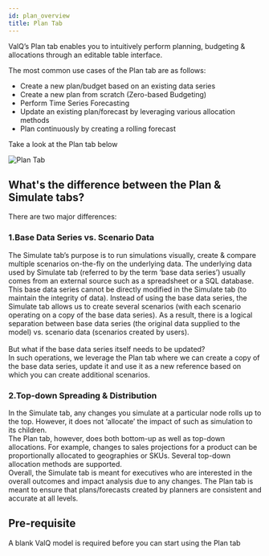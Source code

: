 ```yaml
---
id: plan_overview
title: Plan Tab
---
```


<div style={{textAlign: 'justify'}}>
ValQ’s Plan tab enables you to intuitively perform planning, budgeting & allocations through an editable table interface.
</ div>

The most common use cases of the Plan tab are as follows:
 - Create a new plan/budget based on an existing data series
 - Create a new plan from scratch (Zero-based Budgeting)
 - Perform Time Series Forecasting
 - Update an existing plan/forecast by leveraging various allocation methods
 - Plan continuously by creating a rolling forecast

Take a look at the Plan tab below
<div class="center">
  <Zoom>
<img alt="Plan Tab" src={useBaseUrl('/doc-images/plan/plan-tab.png')} />
  </Zoom>
</div>

## What's the difference between the Plan & Simulate tabs?

There are two major differences:

### 1.Base Data Series vs. Scenario Data

<div style={{textAlign: 'justify'}}>
The Simulate tab’s purpose is to run simulations visually, create & compare multiple scenarios on-the-fly on the underlying data. The underlying data 
used by Simulate tab (referred to by the term ‘base data series’) usually comes from an external source such as a spreadsheet or a SQL database.
This base data series cannot be directly modified in the Simulate tab (to maintain the integrity of data). Instead of using the base data series, 
the Simulate tab allows us to create several scenarios (with each scenario operating on a copy of the base data series). 
As a result, there is a logical separation between base data series (the original data supplied to the model) vs. scenario data 
(scenarios created by users).
</div> <br />

<div style={{textAlign: 'justify'}}>
But what if the base data series itself needs to be updated? <br />
In such operations, we leverage the Plan tab where we can create a copy of the base data series, update it and use it as a new reference based on which you can create additional
scenarios.
</div>

### 2.Top-down Spreading & Distribution

<div style={{textAlign: 'justify'}}>
In the Simulate tab, any changes you simulate at a particular node rolls up to the top. However, it does not ‘allocate’ the impact of such as 
simulation to its children.
</ div> <br />

<div style={{textAlign: 'justify'}}>
The Plan tab, however, does both bottom-up as well as top-down allocations. For example, changes to sales projections for a product can be proportionally allocated to
geographies or SKUs. Several top-down allocation methods are supported.
</ div> <br />

<div style={{textAlign: 'justify'}}>
Overall, the Simulate tab is meant for executives who are interested in the overall outcomes and impact analysis due to any changes. 
The Plan tab is meant to ensure that plans/forecasts created by planners are consistent and accurate at all levels.
</ div>

## Pre-requisite

A blank ValQ model is required before you can start using the Plan tab





